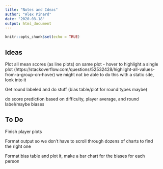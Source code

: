 ```yaml
---
title: "Notes and Ideas"
author: "Alex Pinard"
date: "2020-08-18"
output: html_document
---
```


```r
knitr::opts_chunk$set(echo = TRUE)
```

## Ideas

Plot all mean scores (as line plots) on same plot - hover to highlight a single plot (https://stackoverflow.com/questions/52532428/highlight-all-values-from-a-group-on-hover)
we might not be able to do this with a static site, look into it

Get round labeled and do stuff (bias table/plot for round types maybe)

do score prediction based on difficulty, player average, and round label/maybe biases

## To Do

Finish player plots

Format output so we don't have to scroll through dozens of charts to find the right one

Format bias table and plot it, make a bar chart for the biases for each person

